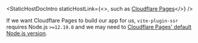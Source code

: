 
<StaticHostDocIntro
  staticHostLink={<>, such as <a href="https://pages.cloudflare.com/">Cloudflare Pages</a></>}
/>

If we want Cloudflare Pages to build our app for us, `vite-plugin-ssr` requires Node.js `>=12.19.0` and we may need to <a href="https://developers.cloudflare.com/pages/platform/build-configuration#language-support-and-tools">Cloudflare Pages' default Node.js version</a>.

<StaticHostDocOutro />
